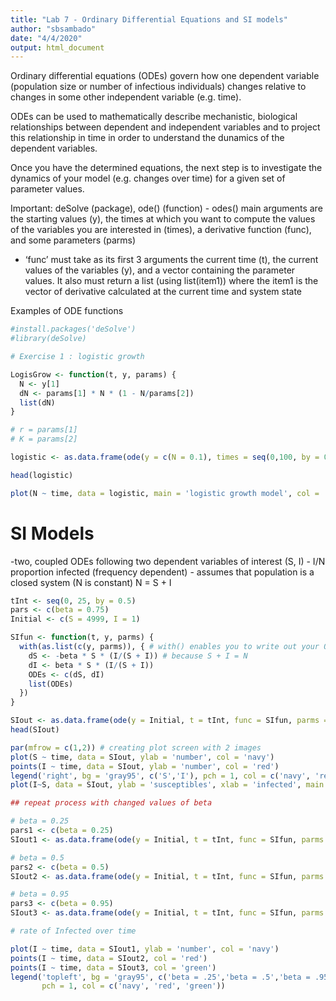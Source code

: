 ```yaml
---
title: "Lab 7 - Ordinary Differential Equations and SI models"
author: "sbsambado"
date: "4/4/2020"
output: html_document
---
```


Ordinary differential equations (ODEs) govern how one dependent variable (population size or number of infectious individuals) changes relative to changes in some other independent variable (e.g. time). 

ODEs can be used to mathematically describe mechanistic, biological relationships between dependent and independent variables and to project this relationship in time in order to understand the dunamics of the dependent variables.

Once you have the determined equations, the next step is to investigate the dynamics of your model (e.g. changes over time) for a given set of parameter values.

Important: deSolve (package), ode() (function)
- odes() main arguments are the starting values (y), the times at which you want to compute the values of the variables you are interested in (times), a derivative function (func), and some parameters (parms)

- 'func' must take as its first 3 arguments the current time (t), the current values of the variables (y), and a vector containing the parameter values. It also must return a list (using list(item1)) where the item1 is the vector of derivative calculated at the current time and system state

Examples of ODE functions
```r

#install.packages('deSolve')
#library(deSolve)

# Exercise 1 : logistic growth

LogisGrow <- function(t, y, params) {
  N <- y[1]
  dN <- params[1] * N * (1 - N/params[2])
  list(dN)
}

# r = params[1]
# K = params[2]

logistic <- as.data.frame(ode(y = c(N = 0.1), times = seq(0,100, by = 0.1), func = LogisGrow, parms = c(r = 0.9, K = 5)))

head(logistic)

plot(N ~ time, data = logistic, main = 'logistic growth model', col = 'navy' )
```

# SI Models

-two, coupled ODEs following two dependent variables of interest (S, I)
- I/N proportion infected (frequency dependent)
- assumes that population is a closed system (N is constant) N = S + I
```r
tInt <- seq(0, 25, by = 0.5)
pars <- c(beta = 0.75)
Initial <- c(S = 4999, I = 1)

SIfun <- function(t, y, parms) {
  with(as.list(c(y, parms)), { # with() enables you to write out your ODE equations in familiar way
    dS <- -beta * S * (I/(S + I)) # because S + I = N
    dI <- beta * S * (I/(S + I))
    ODEs <- c(dS, dI)
    list(ODEs)
  })
}

SIout <- as.data.frame(ode(y = Initial, t = tInt, func = SIfun, parms = pars))
head(SIout)

par(mfrow = c(1,2)) # creating plot screen with 2 images
plot(S ~ time, data = SIout, ylab = 'number', col = 'navy')
points(I ~ time, data = SIout, ylab = 'number', col = 'red')
legend('right', bg = 'gray95', c('S','I'), pch = 1, col = c('navy', 'red'))
plot(I~S, data = SIout, ylab = 'susceptibles', xlab = 'infected', main = 'proportion')

## repeat process with changed values of beta

# beta = 0.25 
pars1 <- c(beta = 0.25)
SIout1 <- as.data.frame(ode(y = Initial, t = tInt, func = SIfun, parms = pars1))

# beta = 0.5
pars2 <- c(beta = 0.5)
SIout2 <- as.data.frame(ode(y = Initial, t = tInt, func = SIfun, parms = pars2))

# beta = 0.95
pars3 <- c(beta = 0.95)
SIout3 <- as.data.frame(ode(y = Initial, t = tInt, func = SIfun, parms = pars3))

# rate of Infected over time

plot(I ~ time, data = SIout1, ylab = 'number', col = 'navy')
points(I ~ time, data = SIout2, col = 'red')
points(I ~ time, data = SIout3, col = 'green')
legend('topleft', bg = 'gray95', c('beta = .25','beta = .5','beta = .95' ),
       pch = 1, col = c('navy', 'red', 'green'))


```

